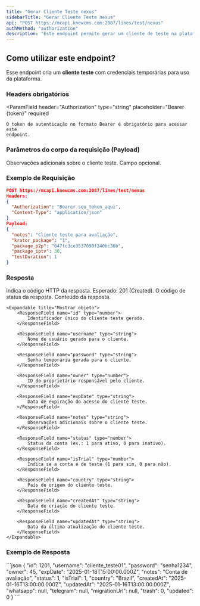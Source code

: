 ```yaml
---
title: "Gerar Cliente Teste nexus"
sidebarTitle: "Gerar Cliente Teste nexus"
api: "POST https://mcapi.knewcms.com:2087/lines/test/nexus"
authMethod: "authorization"
description: "Este endpoint permite gerar um cliente de teste na plataforma ."
---
```


## Como utilizar este endpoint?

Esse endpoint cria um **cliente teste** com credenciais temporárias para uso da plataforma.

### Headers obrigatórios

<ParamField
    header="Authorization"
    type="string"
    placeholder="Bearer {token}"
    required
>
    O token de autenticação no formato Bearer é obrigatório para acessar este
    endpoint.
</ParamField>

### Parâmetros do corpo da requisição (Payload)

<ParamField body="notes" type="string" placeholder="Observações">
    Observações adicionais sobre o cliente teste. Campo opcional.
</ParamField>



### Exemplo de Requisição

```json
POST https://mcapi.knewcms.com:2087/lines/test/nexus
Headers:
{
  "Authorization": "Bearer seu_token_aqui",
  "Content-Type": "application/json"
}
Payload:
{
  "notes": "Cliente teste para avaliação",
  "krator_package": "1",
  "package_p2p": "647fc3ce3537090f240bc36b",
  "package_iptv": 30,
  "testDuration": 1
}
```

### Resposta

<ResponseField name="status" type="number">
    Indica o código HTTP da resposta. Esperado: 201 (Created).
</ResponseField>

<ResponseField name="code" type="string">
    O código de status da resposta.
</ResponseField>

<ResponseField name="response" type="object">
    Conteúdo da resposta.

    <Expandable title="Mostrar objeto">
        <ResponseField name="id" type="number">
            Identificador único do cliente teste gerado.
        </ResponseField>

        <ResponseField name="username" type="string">
            Nome de usuário gerado para o cliente.
        </ResponseField>

        <ResponseField name="password" type="string">
            Senha temporária gerada para o cliente.
        </ResponseField>

        <ResponseField name="owner" type="number">
            ID do proprietário responsável pelo cliente.
        </ResponseField>

        <ResponseField name="expDate" type="string">
            Data de expiração do acesso do cliente teste.
        </ResponseField>

        <ResponseField name="notes" type="string">
            Observações adicionais sobre o cliente teste.
        </ResponseField>

        <ResponseField name="status" type="number">
            Status da conta (ex.: 1 para ativo, 0 para inativo).
        </ResponseField>

        <ResponseField name="isTrial" type="number">
            Indica se a conta é de teste (1 para sim, 0 para não).
        </ResponseField>

        <ResponseField name="country" type="string">
            País de origem do cliente teste.
        </ResponseField>

        <ResponseField name="createdAt" type="string">
            Data de criação do cliente teste.
        </ResponseField>

        <ResponseField name="updatedAt" type="string">
            Data da última atualização do cliente teste.
        </ResponseField>
    </Expandable>
</ResponseField>

### Exemplo de Resposta

<ResponseExample>
    ```json
    {
        "id": 1201,
        "username": "cliente_teste01",
        "password": "senha1234",
        "owner": 45,
        "expDate": "2025-01-18T15:00:00.000Z",
        "notes": "Conta de avaliação",
        "status": 1,
        "isTrial": 1,
        "country": "Brazil",
        "createdAt": "2025-01-16T13:00:00.000Z",
        "updatedAt": "2025-01-16T13:00:00.000Z",
        "whatsapp": null,
        "telegram": null,
        "migrationUrl": null,
        "trash": 0,
        "updated": 0
    }
    ```
</ResponseExample>
